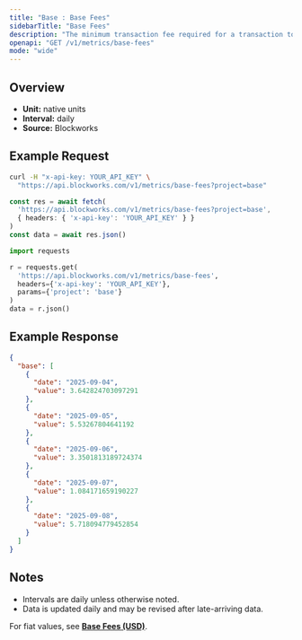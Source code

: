 ```yaml
---
title: "Base : Base Fees"
sidebarTitle: "Base Fees"
description: "The minimum transaction fee required for a transaction to be included in a block"
openapi: "GET /v1/metrics/base-fees"
mode: "wide"
---
```


## Overview

- **Unit:** native units
- **Interval:** daily
- **Source:** Blockworks

## Example Request

<CodeGroup>

```bash cURL
curl -H "x-api-key: YOUR_API_KEY" \
  "https://api.blockworks.com/v1/metrics/base-fees?project=base"
```

```typescript TypeScript
const res = await fetch(
  'https://api.blockworks.com/v1/metrics/base-fees?project=base',
  { headers: { 'x-api-key': 'YOUR_API_KEY' } }
)
const data = await res.json()
```

```python Python
import requests

r = requests.get(
  'https://api.blockworks.com/v1/metrics/base-fees',
  headers={'x-api-key': 'YOUR_API_KEY'},
  params={'project': 'base'}
)
data = r.json()
```

</CodeGroup>

## Example Response

```json
{
  "base": [
    {
      "date": "2025-09-04",
      "value": 3.642824703097291
    },
    {
      "date": "2025-09-05",
      "value": 5.53267804641192
    },
    {
      "date": "2025-09-06",
      "value": 3.3501813189724374
    },
    {
      "date": "2025-09-07",
      "value": 1.084171659190227
    },
    {
      "date": "2025-09-08",
      "value": 5.718094779452854
    }
  ]
}
```

## Notes
- Intervals are daily unless otherwise noted.
- Data is updated daily and may be revised after late-arriving data.


<Note>For fiat values, see **[Base Fees (USD)](./base-fees-usd)**.</Note>